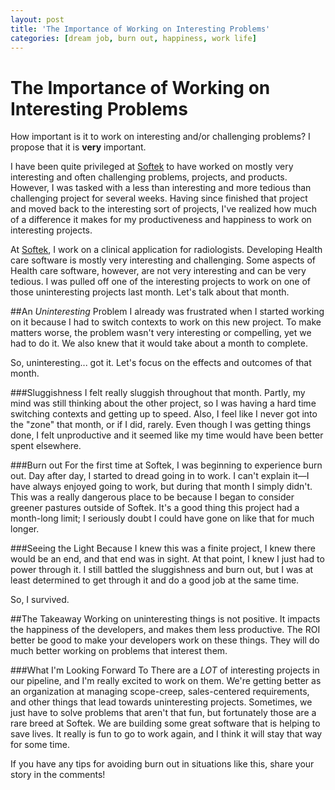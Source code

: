 ```yaml
---
layout: post
title: 'The Importance of Working on Interesting Problems'
categories: [dream job, burn out, happiness, work life]
---
```


# The Importance of Working on Interesting Problems

How important is it to work on interesting and/or challenging problems? I propose that it is **very** important.

I have been quite privileged at [Softek][softek] to have worked on mostly very interesting and often challenging problems, projects, and products. However, I was tasked with a less than interesting and more tedious than challenging project for several weeks. Having since finished that project and moved back to the interesting sort of projects, I've realized how much of a difference it makes for my productiveness and happiness to work on interesting projects.

At [Softek][softek], I work on a clinical application for radiologists. Developing Health care software is mostly very interesting and challenging. Some aspects of Health care software, however, are not very interesting and can be very tedious. I was pulled off one of the interesting projects to work on one of those uninteresting projects last month. Let's talk about that month.

##An _Uninteresting_ Problem
I already was frustrated when I started working on it because I had to switch contexts to work on this new project. To make matters worse, the problem wasn't very interesting or compelling, yet we had to do it. We also knew that it would take about a month to complete.

So, uninteresting... got it. Let's focus on the effects and outcomes of that month.

###Sluggishness
I felt really sluggish throughout that month. Partly, my mind was still thinking about the other project, so I was having a hard time switching contexts and getting up to speed. Also, I feel like I never got into the "zone" that month, or if I did, rarely. Even though I was getting things done, I felt unproductive and it seemed like my time would have been better spent elsewhere.

###Burn out
For the first time at Softek, I was beginning to experience burn out. Day after day, I started to dread going in to work. I can't explain it—I have always enjoyed going to work, but during that month I simply didn't. This was a really dangerous place to be because I began to consider greener pastures outside of Softek. It's a good thing this project had a month-long limit; I seriously doubt I could have gone on like that for much longer.

###Seeing the Light
Because I knew this was a finite project, I knew there would be an end, and that end was in sight. At that point, I knew I just had to power through it. I still battled the sluggishness and burn out, but I was at least determined to get through it and do a good job at the same time.

So, I survived.

##The Takeaway
Working on uninteresting things is not positive. It impacts the happiness of the developers, and makes them less productive. The ROI better be good to make your developers work on these things. They will do much better working on problems that interest them.

###What I'm Looking Forward To
There are a _LOT_ of interesting projects in our pipeline, and I'm really excited to work on them. We're getting better as an organization at managing scope-creep, sales-centered requirements, and other things that lead towards uninteresting projects. Sometimes, we just have to solve problems that aren't that fun, but fortunately those are a rare breed at Softek. We are building some great software that is helping to save lives. It really is fun to go to work again, and I think it will stay that way for some time.

If you have any tips for avoiding burn out in situations like this, share your story in the comments!

[softek]: http://www.softekinc.com

